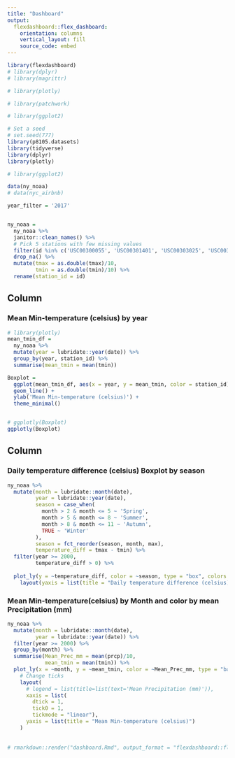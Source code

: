 ```yaml
---
title: "Dashboard"
output: 
  flexdashboard::flex_dashboard:
    orientation: columns
    vertical_layout: fill
    source_code: embed
---
```


```r

library(flexdashboard)
# library(dplyr)
# library(magrittr)

# library(plotly)

# library(patchwork)

# library(ggplot2)

# Set a seed
# set.seed(777)
library(p8105.datasets)
library(tidyverse)
library(dplyr)
library(plotly)

```



```r
# library(ggplot2)

data(ny_noaa)
# data(nyc_airbnb)

year_filter = '2017'


ny_noaa = 
  ny_noaa %>% 
  janitor::clean_names() %>% 
  # Pick 5 stations with few missing values
  filter(id %in% c('USC00300055', 'USC00301401', 'USC00303025', 'USC00300889', 'USC00303346')) %>%  
  drop_na() %>% 
  mutate(tmax = as.double(tmax)/10,
         tmin = as.double(tmin)/10) %>% 
  rename(station_id = id) 

```

Column {data-width=650}
-----------------------------------------------------------------------

### Mean Min-temperature (celsius) by year

```r
# library(plotly)
mean_tmin_df = 
  ny_noaa %>% 
  mutate(year = lubridate::year(date)) %>% 
  group_by(year, station_id) %>% 
  summarise(mean_tmin = mean(tmin))

Boxplot = 
  ggplot(mean_tmin_df, aes(x = year, y = mean_tmin, color = station_id)) + 
  geom_line() +
  ylab('Mean Min-temperature (celsius)') +
  theme_minimal() 


# ggplotly(Boxplot)
ggplotly(Boxplot) 
```

Column {data-width=350}
-----------------------------------------------------------------------

### Daily temperature difference (celsius) Boxplot by season

```r

ny_noaa %>% 
  mutate(month = lubridate::month(date),
         year = lubridate::year(date),
         season = case_when(
           month > 2 & month <= 5 ~ 'Spring',
           month > 5 & month <= 8 ~ 'Summer',
           month > 8 & month <= 11 ~ 'Autumn',
           TRUE ~ 'Winter'
         ),
         season = fct_reorder(season, month, max),
         temperature_diff = tmax - tmin) %>% 
  filter(year >= 2000,
         temperature_diff > 0) %>% 
  
  plot_ly(y = ~temperature_diff, color = ~season, type = "box", colors = "viridis") %>% 
    layout(yaxis = list(title = "Daily temperature difference (celsius)"))

```

### Mean Min-temperature(celsius) by Month and color by mean Precipitation (mm)

```r

ny_noaa %>% 
  mutate(month = lubridate::month(date),
         year = lubridate::year(date)) %>% 
  filter(year >= 2000) %>% 
  group_by(month) %>% 
  summarise(Mean_Prec_mm = mean(prcp)/10,
            mean_tmin = mean(tmin)) %>% 
  plot_ly(x = ~month, y = ~mean_tmin, color = ~Mean_Prec_mm, type = "bar", colors = "Blues") %>% 
    # Change ticks  
    layout(
      # legend = list(title=list(text='Mean Precipitation (mm)')), 
      xaxis = list(
        dtick = 1, 
        tick0 = 1, 
        tickmode = "linear"),
      yaxis = list(title = "Mean Min-temperature (celsius)")
    )
  
    
# rmarkdown::render("dashboard.Rmd", output_format = "flexdashboard::flex_dashboard")

```

